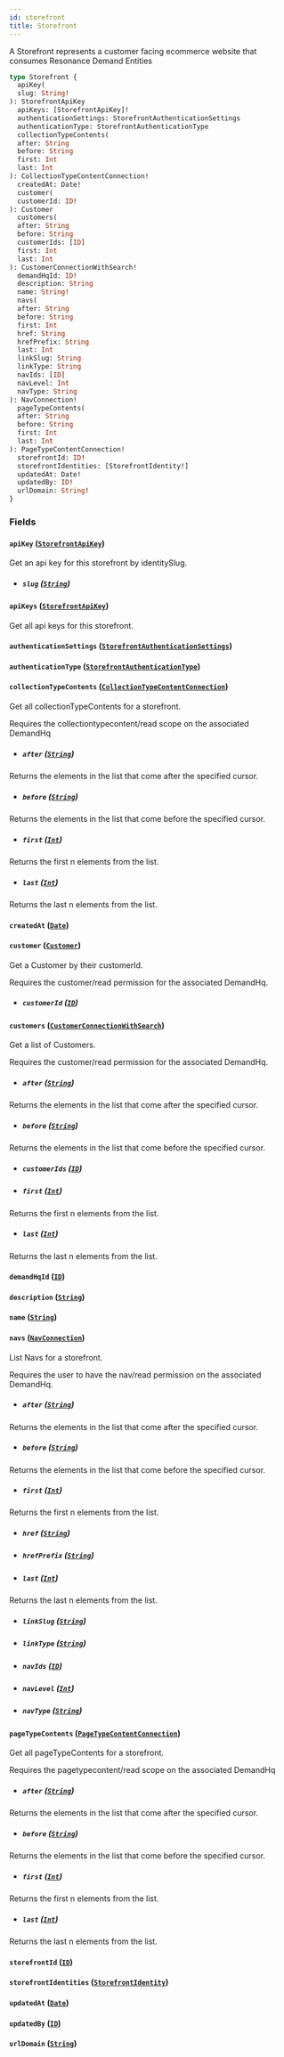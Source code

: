 ```yaml
---
id: storefront
title: Storefront
---
```



A Storefront represents a customer facing ecommerce website that consumes Resonance Demand Entities


```graphql
type Storefront {
  apiKey(
  slug: String!
): StorefrontApiKey
  apiKeys: [StorefrontApiKey]!
  authenticationSettings: StorefrontAuthenticationSettings
  authenticationType: StorefrontAuthenticationType
  collectionTypeContents(
  after: String
  before: String
  first: Int
  last: Int
): CollectionTypeContentConnection!
  createdAt: Date!
  customer(
  customerId: ID!
): Customer
  customers(
  after: String
  before: String
  customerIds: [ID]
  first: Int
  last: Int
): CustomerConnectionWithSearch!
  demandHqId: ID!
  description: String
  name: String!
  navs(
  after: String
  before: String
  first: Int
  href: String
  hrefPrefix: String
  last: Int
  linkSlug: String
  linkType: String
  navIds: [ID]
  navLevel: Int
  navType: String
): NavConnection!
  pageTypeContents(
  after: String
  before: String
  first: Int
  last: Int
): PageTypeContentConnection!
  storefrontId: ID!
  storefrontIdentities: [StorefrontIdentity!]
  updatedAt: Date!
  updatedBy: ID!
  urlDomain: String!
}
```


### Fields

#### `apiKey` ([`StorefrontApiKey`](/developers/demandhq-apis/demand-api/graphql/reference/objects/storefront-api-key))

Get an api key for this storefront by identitySlug.
- ##### `slug` ([`String`](/developers/demandhq-apis/demand-api/graphql/reference/scalars/string))




#### `apiKeys` ([`StorefrontApiKey`](/developers/demandhq-apis/demand-api/graphql/reference/objects/storefront-api-key))

Get all api keys for this storefront.


#### `authenticationSettings` ([`StorefrontAuthenticationSettings`](/developers/demandhq-apis/demand-api/graphql/reference/objects/storefront-authentication-settings))




#### `authenticationType` ([`StorefrontAuthenticationType`](/developers/demandhq-apis/demand-api/graphql/reference/enums/storefront-authentication-type))




#### `collectionTypeContents` ([`CollectionTypeContentConnection`](/developers/demandhq-apis/demand-api/graphql/reference/objects/collection-type-content-connection))

Get all collectionTypeContents for a storefront.
            
Requires the collectiontypecontent/read scope on the associated DemandHq
- ##### `after` ([`String`](/developers/demandhq-apis/demand-api/graphql/reference/scalars/string))

Returns the elements in the list that come after the specified cursor.


- ##### `before` ([`String`](/developers/demandhq-apis/demand-api/graphql/reference/scalars/string))

Returns the elements in the list that come before the specified cursor.


- ##### `first` ([`Int`](/developers/demandhq-apis/demand-api/graphql/reference/scalars/int))

Returns the first n elements from the list.


- ##### `last` ([`Int`](/developers/demandhq-apis/demand-api/graphql/reference/scalars/int))

Returns the last n elements from the list.


#### `createdAt` ([`Date`](/developers/demandhq-apis/demand-api/graphql/reference/scalars/date))




#### `customer` ([`Customer`](/developers/demandhq-apis/demand-api/graphql/reference/objects/customer))

Get a Customer by their customerId.
            
Requires the customer/read permission for the associated DemandHq.
- ##### `customerId` ([`ID`](/developers/demandhq-apis/demand-api/graphql/reference/scalars/id))




#### `customers` ([`CustomerConnectionWithSearch`](/developers/demandhq-apis/demand-api/graphql/reference/objects/customer-connection-with-search))

Get a list of Customers.

Requires the customer/read permission for the associated DemandHq.
- ##### `after` ([`String`](/developers/demandhq-apis/demand-api/graphql/reference/scalars/string))

Returns the elements in the list that come after the specified cursor.


- ##### `before` ([`String`](/developers/demandhq-apis/demand-api/graphql/reference/scalars/string))

Returns the elements in the list that come before the specified cursor.


- ##### `customerIds` ([`ID`](/developers/demandhq-apis/demand-api/graphql/reference/scalars/id))




- ##### `first` ([`Int`](/developers/demandhq-apis/demand-api/graphql/reference/scalars/int))

Returns the first n elements from the list.


- ##### `last` ([`Int`](/developers/demandhq-apis/demand-api/graphql/reference/scalars/int))

Returns the last n elements from the list.


#### `demandHqId` ([`ID`](/developers/demandhq-apis/demand-api/graphql/reference/scalars/id))




#### `description` ([`String`](/developers/demandhq-apis/demand-api/graphql/reference/scalars/string))




#### `name` ([`String`](/developers/demandhq-apis/demand-api/graphql/reference/scalars/string))




#### `navs` ([`NavConnection`](/developers/demandhq-apis/demand-api/graphql/reference/objects/nav-connection))

List Navs for a storefront.

Requires the user to have the nav/read permission on the associated DemandHq.
- ##### `after` ([`String`](/developers/demandhq-apis/demand-api/graphql/reference/scalars/string))

Returns the elements in the list that come after the specified cursor.


- ##### `before` ([`String`](/developers/demandhq-apis/demand-api/graphql/reference/scalars/string))

Returns the elements in the list that come before the specified cursor.


- ##### `first` ([`Int`](/developers/demandhq-apis/demand-api/graphql/reference/scalars/int))

Returns the first n elements from the list.


- ##### `href` ([`String`](/developers/demandhq-apis/demand-api/graphql/reference/scalars/string))




- ##### `hrefPrefix` ([`String`](/developers/demandhq-apis/demand-api/graphql/reference/scalars/string))




- ##### `last` ([`Int`](/developers/demandhq-apis/demand-api/graphql/reference/scalars/int))

Returns the last n elements from the list.


- ##### `linkSlug` ([`String`](/developers/demandhq-apis/demand-api/graphql/reference/scalars/string))




- ##### `linkType` ([`String`](/developers/demandhq-apis/demand-api/graphql/reference/scalars/string))




- ##### `navIds` ([`ID`](/developers/demandhq-apis/demand-api/graphql/reference/scalars/id))




- ##### `navLevel` ([`Int`](/developers/demandhq-apis/demand-api/graphql/reference/scalars/int))




- ##### `navType` ([`String`](/developers/demandhq-apis/demand-api/graphql/reference/scalars/string))




#### `pageTypeContents` ([`PageTypeContentConnection`](/developers/demandhq-apis/demand-api/graphql/reference/objects/page-type-content-connection))

Get all pageTypeContents for a storefront.
            
Requires the pagetypecontent/read scope on the associated DemandHq
- ##### `after` ([`String`](/developers/demandhq-apis/demand-api/graphql/reference/scalars/string))

Returns the elements in the list that come after the specified cursor.


- ##### `before` ([`String`](/developers/demandhq-apis/demand-api/graphql/reference/scalars/string))

Returns the elements in the list that come before the specified cursor.


- ##### `first` ([`Int`](/developers/demandhq-apis/demand-api/graphql/reference/scalars/int))

Returns the first n elements from the list.


- ##### `last` ([`Int`](/developers/demandhq-apis/demand-api/graphql/reference/scalars/int))

Returns the last n elements from the list.


#### `storefrontId` ([`ID`](/developers/demandhq-apis/demand-api/graphql/reference/scalars/id))




#### `storefrontIdentities` ([`StorefrontIdentity`](/developers/demandhq-apis/demand-api/graphql/reference/objects/storefront-identity))




#### `updatedAt` ([`Date`](/developers/demandhq-apis/demand-api/graphql/reference/scalars/date))




#### `updatedBy` ([`ID`](/developers/demandhq-apis/demand-api/graphql/reference/scalars/id))




#### `urlDomain` ([`String`](/developers/demandhq-apis/demand-api/graphql/reference/scalars/string))






